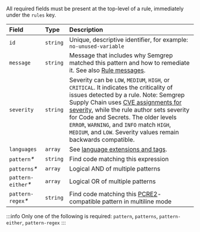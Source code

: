 All required fields must be present at the top-level of a rule, immediately under the `rules` key.

|     Field     |   Type   | Description |
| :------------ | :------- | :---------- |
| `id`          | `string` | Unique, descriptive identifier, for example: `no-unused-variable`        |
| `message`     | `string` | Message that includes why Semgrep matched this pattern and how to remediate it. See also [Rule messages](/contributing/contributing-to-semgrep-rules-repository/#rule-messages). |
| `severity`    | `string` | Severity can be `LOW`, `MEDIUM`, `HIGH`, or `CRITICAL`. It indicates the criticality of issues detected by a rule. Note: Semgrep Supply Chain uses [CVE assignments for severity](/docs/semgrep-supply-chain/view-export#filter-findings), while the rule author sets severity for Code and Secrets. The older levels `ERROR`, `WARNING`, and `INFO` match `HIGH`, `MEDIUM`, and `LOW`. Severity values remain backwards compatible. |
| `languages`   | `array`  | See [language extensions and tags](/writing-rules/rule-syntax/#language-extensions-and-languages-key-values).  |
| `pattern`_\*_     | `string` | Find code matching this expression |
| `patterns`_\*_   | `array`  | Logical AND of multiple patterns |
| `pattern-either`_\*_ | `array`  | Logical OR of multiple patterns |
| `pattern-regex`_\*_   | `string` | Find code matching this [PCRE2](https://www.pcre.org/current/doc/html/pcre2pattern.html)-compatible pattern in multiline mode |

:::info
Only one of the following is required: `pattern`, `patterns`, `pattern-either`, `pattern-regex`
:::
